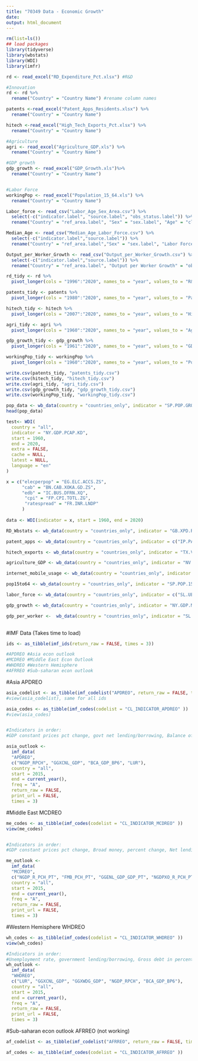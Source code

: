 ```yaml
---
title: "70349 Data - Economic Growth"
date: 
output: html_document
---
```


```r
rm(list=ls())
## load packages
library(tidyverse)
library(wbstats)
library(WDI)
library(imfr)

```

```r

rd <- read_excel("RD_Expenditure_Pct.xlsx") #R&D

#Innovation
rd <- rd %>% 
  rename("Country" = "Country Name") #rename column names

patents <-read_excel("Patent_Apps_Residents.xlsx") %>% 
  rename("Country" = "Country Name")

hitech <-read_excel("High_Tech_Exports_Pct.xlsx") %>% 
  rename("Country" = "Country Name")

#Agriculture
agri <- read_excel("Agriculture_GDP.xls") %>% 
  rename("Country" = "Country Name")

#GDP growth
gdp_growth <- read_excel("GDP_Growth.xls")%>% 
  rename("Country" = "Country Name")


#Labor Force
workingPop <- read_excel("Population_15_64.xls") %>% 
  rename("Country" = "Country Name")

Labor_force <- read_csv("Labor_Age_Sex_Area.csv") %>% 
  select(-c("indicator.label", "source.label", "obs_status.label")) %>% 
  rename("Country" = "ref_area.label", "Sex" = "sex.label", "Age" = "classif1.label", "Labor Force (%)" = "obs_value")

Median_Age <- read_csv("Median_Age_Labor_Force.csv") %>% 
  select(-c("indicator.label","source.label")) %>% 
  rename("Country" = "ref_area.label","Sex" = "sex.label", "Labor Force" = "obs_value" )

Output_per_Worker_Growth <- read_csv("Output_per_Worker_Growth.csv") %>% 
  select(-c("indicator.label","source.label")) %>% 
  rename("Country" = "ref_area.label", "Output per Worker Growth" = "obs_value")

```


```r

rd_tidy <- rd %>% 
  pivot_longer(cols = "1996":"2020", names_to = "year", values_to = "R&D as % of GDP")

patents_tidy <- patents %>% 
  pivot_longer(cols = "1980":"2020", names_to = "year", values_to = "Patent Applications by Residents")

hitech_tidy <- hitech %>% 
  pivot_longer(cols = "2007":"2020", names_to = "year", values_to = "High Tech Exports as % of Manufactured Exports")

agri_tidy <- agri %>% 
  pivot_longer(cols = "1960":"2020", names_to = "year", values_to = "Agriculture as % of GDP")

gdp_growth_tidy <- gdp_growth %>% 
  pivot_longer(cols = "1961":"2020", names_to = "year", values_to = "GDP Growth (Annual % Change)")

workingPop_tidy <- workingPop %>% 
  pivot_longer(cols = "1960":"2020", names_to = "year", values_to = "Population Ages 15-64 (% of Total Population)")


```

```r

write.csv(patents_tidy, "patents_tidy.csv")
write.csv(hitech_tidy, "hitech_tidy.csv")
write.csv(agri_tidy, "agri_tidy.csv")
write.csv(gdp_growth_tidy, "gdp_growth_tidy.csv")
write.csv(workingPop_tidy, "workingPop_tidy.csv")

```


```r
pop_data <- wb_data(country = "countries_only", indicator = "SP.POP.GROW", start_date = 2005, end_date = 2016)
head(pop_data)

test<- WDI(
  country = "all",
  indicator = "NY.GDP.PCAP.KD",
  start = 1960,
  end = 2020,
  extra = FALSE,
  cache = NULL,
  latest = NULL,
  language = "en"
)

```


```r

x = c("elecperpop" = "EG.ELC.ACCS.ZS", 
      "cab" = "BN.CAB.XOKA.GD.ZS", 
      "edb" = "IC.BUS.DFRN.XQ", 
       "cpi" = "FP.CPI.TOTL.ZG",
       "ratespread" = "FR.INR.LNDP"
      )
  
data <- WDI(indicator = x, start = 1960, end = 2020)

```


```r

RD_Wbstats <- wb_data(country = "countries_only", indicator = "GB.XPD.RSDV.GD.ZS", start_date = 1996, end_date = 2020)

patent_apps <- wb_data(country = "countries_only", indicator = c("IP.PAT.RESD", "IP.PAT.NRES"), start_date = 1980, end_date = 2020)

hitech_exports <- wb_data(country = "countries_only", indicator = "TX.VAL.TECH.MF.ZS", start_date = 2007, end_date = 2020)

agriculture_GDP <- wb_data(country = "countries_only", indicator = "NV.AGR.TOTL.ZS", start_date = 1970, end_date = 2020)

internet_mobile_usage <- wb_data(country = "countries_only", indicator = c("IT.NET.USER.ZS","IT.CEL.SETS.P2"), start_date = 1990, end_date = 2020)

```


```r

pop15to64 <- wb_data(country = "countries_only", indicator = "SP.POP.1564.TO.ZS", start_date = 1960, end_date = 2020)

labor_force <- wb_data(country = "countries_only", indicator = c("SL.UEM.TOTL.ZS", "SL.TLF.TOTL.IN"), start_date = 1990, end_date = 2020)

gdp_growth <- wb_data(country = "countries_only", indicator = "NY.GDP.MKTP.KD.ZG", start_date = 1961, end_date = 2020)

gdp_per_worker <-  wb_data(country = "countries_only", indicator = "SL.GDP.PCAP.EM.KD", start_date = 1991, end_date = 2020)
  
```


#IMF Data (Takes time to load)


```r

ids <- as_tibble(imf_ids(return_raw = FALSE, times = 3))

#APDREO #Asia econ outlook
#MCDREO #Middle East Econ Outlook
#WHDREO #Western Hemisphere
#AFRREO #Sub-saharan econ outlook

```

#Asia APDREO 
```r
asia_codelist <- as_tibble(imf_codelist("APDREO", return_raw = FALSE, times = 3))
#view(asia_codelist), same for all ids

asia_codes <- as_tibble(imf_codes(codelist = "CL_INDICATOR_APDREO" ))
#view(asia_codes)


#Indicators in order:
#GDP constant prices pct change, govt net lending/borrowing, Balance of payments, Unemployment rate

asia_outlook <- 
  imf_data(
  "APDREO",
  c("NGDP_RPCH", "GGXCNL_GDP", "BCA_GDP_BP6", "LUR"),
  country = "all",
  start = 2015,
  end = current_year(),
  freq = "A",
  return_raw = FALSE,
  print_url = FALSE, 
  times = 3)

```

#Middle East MCDREO 
```r
me_codes <- as_tibble(imf_codes(codelist = "CL_INDICATOR_MCDREO" ))
view(me_codes)


#Indicators in order:
#GDP constant prices pct change, Broad money, percent change, Net lending as pct of gdp, non oil pct of gdp

me_outlook <- 
  imf_data(
  "MCDREO",
  c("NGDP_R_PCH_PT", "FMB_PCH_PT", "GGENL_GDP_GDP_PT", "NGDPXO_R_PCH_PT"),
  country = "all",
  start = 2015,
  end = current_year(),
  freq = "A",
  return_raw = FALSE,
  print_url = FALSE, 
  times = 3)

```

#Western Hemisphere WHDREO 

```r
wh_codes <- as_tibble(imf_codes(codelist = "CL_INDICATOR_WHDREO" ))
view(wh_codes)

#Indicators in order:
#Unemployment rate, government lending/borrowing, Gross debt in percent of GDP, GDP, Balance of Payments
wh_outlook <- 
  imf_data(
  "WHDREO",
  c("LUR", "GGXCNL_GDP", "GGXWDG_GDP", "NGDP_RPCH", "BCA_GDP_BP6"),
  country = "all",
  start = 2015,
  end = current_year(),
  freq = "A",
  return_raw = FALSE,
  print_url = FALSE, 
  times = 3)


```

#Sub-saharan econ outlook AFRREO (not working)

```r
af_codelist <- as_tibble(imf_codelist("AFRREO", return_raw = FALSE, times = 3))

af_codes <- as_tibble(imf_codes(codelist = "CL_INDICATOR_AFRREO" ))

```





